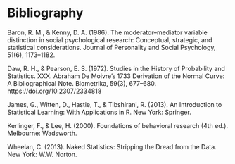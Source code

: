 # Bibliography

Baron, R. M., & Kenny, D. A. (1986). The moderator–mediator variable distinction in social psychological research: Conceptual, strategic, and statistical considerations. Journal of Personality and Social Psychology, 51(6), 1173–1182.

Daw, R. H., & Pearson, E. S. (1972). Studies in the History of Probability and Statistics. XXX. Abraham De Moivre’s 1733 Derivation of the Normal Curve: A Bibliographical Note. Biometrika, 59(3), 677–680. https://doi.org/10.2307/2334818

James, G., Witten, D., Hastie, T., & Tibshirani, R. (2013). An Introduction to Statistical Learning: With Applications in R. New York: Springer.

Kerlinger, F., & Lee, H. (2000). Foundations of behavioral research (4th ed.). Melbourne: Wadsworth.

Wheelan, C. (2013). Naked Statistics: Stripping the Dread from the Data. New York: W.W. Norton.